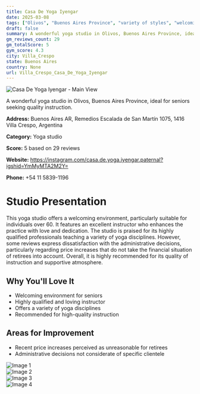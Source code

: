 ```yaml
---
title: Casa De Yoga Iyengar
date: 2025-03-08
tags: ["Olivos", "Buenos Aires Province", "variety of styles", "welcoming", "seniors", "Villa Crespo"]  
draft: false
summary: A wonderful yoga studio in Olivos, Buenos Aires Province, ideal for seniors seeking quality instruction.
gm_reviews_count: 29
gm_totalScore: 5
gym_score: 4.3
city: Villa_Crespo
state: Buenos Aires
country: None
url: Villa_Crespo_Casa_De_Yoga_Iyengar
---
```


<div className="aspect-[16/9] relative my-8">
  <img 
    src="https://lh5.googleusercontent.com/p/AF1QipN3FpTOghJwCjCkasV1h02_lO4cjXQTCfSnknzB=w1920-h1080-k-no"
    alt="Casa De Yoga Iyengar - Main View"
    className="object-cover absolute inset-0 w-full h-full rounded-lg"
  />
</div>

A wonderful yoga studio in Olivos, Buenos Aires Province, ideal for seniors seeking quality instruction.

**Address:** Buenos Aires AR, Remedios Escalada de San Martín 1075, 1416 Villa Crespo, Argentina

**Category:** Yoga studio

**Score:** 5 based on 29 reviews

**Website:** https://instagram.com/casa.de.yoga.iyengar.paternal?igshid=YmMyMTA2M2Y=

**Phone:** +54 11 5839-1196

# Studio Presentation

This yoga studio offers a welcoming environment, particularly suitable for individuals over 60. It features an excellent instructor who enhances the practice with love and dedication. The studio is praised for its highly qualified professionals teaching a variety of yoga disciplines. However, some reviews express dissatisfaction with the administrative decisions, particularly regarding price increases that do not take the financial situation of retirees into account. Overall, it is highly recommended for its quality of instruction and supportive atmosphere.



## Why You'll Love It

- Welcoming environment for seniors
- Highly qualified and loving instructor
- Offers a variety of yoga disciplines
- Recommended for high-quality instruction

## Areas for Improvement

- Recent price increases perceived as unreasonable for retirees
- Administrative decisions not considerate of specific clientele

<div className="grid grid-cols-1 xl:grid-cols-2 gap-4 my-8">
<div className="aspect-[4/3] relative"><img src="https://lh3.googleusercontent.com/p/AF1QipPBZSLPA3Hu-wFSq01vDrWgfuUBujTan1DRZK-k=w1920-h1080-k-no" alt="Image 1" className="object-cover absolute inset-0 w-full h-full rounded-lg" /></div>
<div className="aspect-[4/3] relative"><img src="https://lh5.googleusercontent.com/p/AF1QipPTjK8kLBEkQjB_YPkzHaLXmuuiL1u_9PWHYb0G=w1920-h1080-k-no" alt="Image 2" className="object-cover absolute inset-0 w-full h-full rounded-lg" /></div>
<div className="aspect-[4/3] relative"><img src="https://lh5.googleusercontent.com/p/AF1QipO_I_X8aTZ5WBnhQC56wZiuI_I5OC0i9p8377uy=w1920-h1080-k-no" alt="Image 3" className="object-cover absolute inset-0 w-full h-full rounded-lg" /></div>
<div className="aspect-[4/3] relative"><img src="https://lh5.googleusercontent.com/p/AF1QipNWn7L45EACh3OGzctGV0gIxhmftmTbFgQ_klCi=w1920-h1080-k-no" alt="Image 4" className="object-cover absolute inset-0 w-full h-full rounded-lg" /></div>
</div>